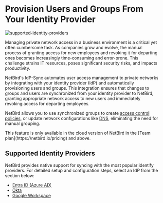 # Provision Users and Groups From Your Identity Provider

<p>
    <img src="/docs-static/img/how-to-guides/supported-identity-providers.png" alt="supported-identity-providers"
         className="imagewrapper-big"/>
</p>

Managing private network access in a business environment is a critical yet often cumbersome task.
As companies grow and evolve, the manual process of granting access for new employees and revoking it for
departing ones becomes increasingly time-consuming and error-prone. This challenge strains IT resources, poses significant
security risks, and impacts productivity.

NetBird's IdP-Sync automates user access management to private networks by integrating with your identity provider (IdP)
and automatically provisioning users and groups. This integration ensures that changes to groups and users are
synchronized from your identity provider to NetBird, granting appropriate network access to new users and immediately
revoking access for departing employees.

NetBird allows you to use synchronized groups to create [access control policies](/how-to/manage-network-access#creating-policies),
or update network configurations like [DNS](/how-to/manage-dns-in-your-network#distribution-groups),
eliminating the need for manual grouping.

<Note>
    This feature is only available in the cloud version of NetBird in the [Team plan](https://netbird.io/pricing) and above.
</Note>

## Supported Identity Providers

NetBird provides native support for syncing with the most popular identify providers.
For detailed setup and configuration steps, select an IdP from the section below:

* [Entra ID (Azure AD)](/how-to/microsoft-entra-id-sync)
* [Okta](/how-to/okta-sync)
* [Google Workspace](/how-to/google-workspace-sync)

